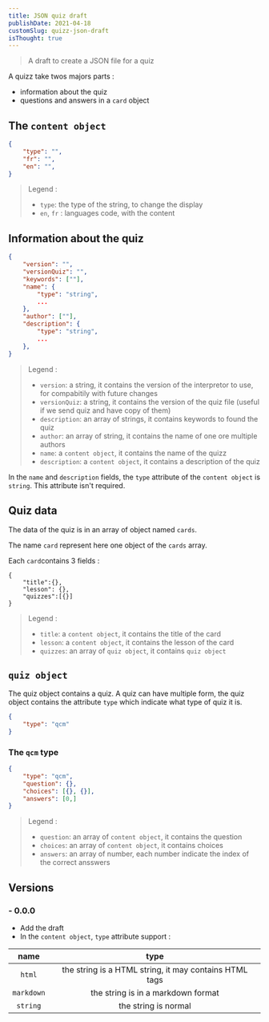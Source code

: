```yaml
---
title: JSON quiz draft
publishDate: 2021-04-18
customSlug: quizz-json-draft
isThought: true
---
```


> A draft to create a JSON file for a quiz

A quizz take twos majors parts :

- information about the quiz
- questions and answers in a `card` object

## The `content object`

```json
{
    "type": "",
    "fr": "",
    "en": "",
}
```
> Legend :
>
> - `type`: the type of the string, to change the display
> - `en`, `fr` : languages code, with the content



## Information about the quiz

```json
{
    "version": "",
    "versionQuiz": "",
    "keywords": [""],
    "name": {
        "type": "string",
        ...
    },
    "author": [""],
    "description": {
        "type": "string",
        ...
    },
}
```
> Legend :
>
> - `version`: a string, it contains the version of the interpretor to use, for compabitily with future changes
> - `versionQuiz`: a string, it contains the version of the quiz file (useful if we send quiz and have copy of them)
> - `description`: an array of strings, it contains keywords to found the quiz
> - `author`: an array of string, it contains the name of one ore multiple authors
> - `name`: a `content object`, it contains the name of the quizz
> - `description`: a `content object`, it contains a description of the quiz

In the `name` and `description` fields, the `type` attribute of the `content object` is `string`. This attribute isn't required.

## Quiz data

The data of the quiz is in an array of object named `cards`.

The name `card` represent here one object of the `cards` array.

Each `card`contains 3 fields :

```
{
    "title":{},
    "lesson": {},
    "quizzes":[{}]
}
```
> Legend :
>
> - `title`: a `content object`, it contains the title of the card
> - `lesson`: a `content object`, it contains the lesson of the card 
> - `quizzes`: an array of  `quiz object`, it contains `quiz object`

## `quiz object`

The quiz object contains a quiz.
A quiz can have multiple form, the quiz object contains the attribute `type` which indicate what type of quiz it is.

```json
{
    "type": "qcm"
}
```

### The `qcm` type

```json
{
    "type": "qcm",
    "question": {},
    "choices": [{}, {}],
    "answers": [0,]
}
```
> Legend :
>
> - `question`: an array of `content object`, it contains the question
> - `choices`: an array of `content object`, it contains choices
> - `answers`: an array of number, each number indicate the index of the correct ansswers

## Versions

### - 0.0.0

- Add the draft
- In the `content object`, `type` attribute support :

|      name     |                            type                        |
|:-------------:|:------------------------------------------------------:|
|     `html`    | the string is a HTML string, it may contains HTML tags |
|   `markdown`  | the string is in a markdown format                     |
|   `string`    | the string is normal                                   |
